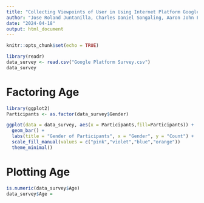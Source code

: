 ```yaml
---
title: "Collecting Viewpoints of User in Using Internet Platform Google"
author: "Jose Roland Juntanilla, Charles Daniel Songaling, Aaron John Fermano"
date: "2024-04-18"
output: html_document
---
```


```r
knitr::opts_chunk$set(echo = TRUE)
```

```r
library(readr)
data_survey <- read.csv("Google Platform Survey.csv")
data_survey

```
# Factoring Age
```r
library(ggplot2)
Participants <- as.factor(data_survey$Gender)
```

```r

ggplot(data = data_survey, aes(x = Participants,fill=Participants)) +
  geom_bar() +
  labs(title = "Gender of Participants", x = "Gender", y = "Count") +
  scale_fill_manual(values = c("pink","violet","blue","orange"))
  theme_minimal()
```
# Plotting Age
```r
is.numeric(data_survey$Age)
data_survey$Age =
```